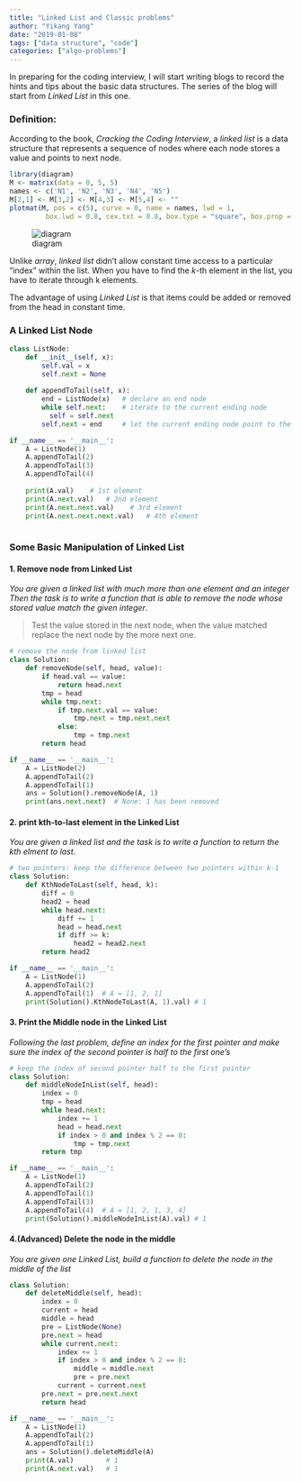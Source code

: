 ```yaml
---
title: "Linked List and Classic problems"
author: "Yikang Yang"
date: "2019-01-08"
tags: ["data structure", "code"]
categories: ["algo-problems"]
---
```


In preparing for the coding interview, I will start writing blogs to record the hints and tips about the basic data structures. The series of the blog will start from *Linked List* in this one.

### Definition:
According to the book, *Cracking the Coding Interview*, a *linked list* is a data structure that represents a sequence of nodes where each node stores a value and points to next node.

```r
library(diagram)
M <- matrix(data = 0, 5, 5)
names <- c('N1', 'N2', 'N3', 'N4', 'N5')
M[2,1] <- M[3,2] <- M[4,3] <- M[5,4] <- ""
plotmat(M, pos = c(5), curve = 0, name = names, lwd = 1,
         box.lwd = 0.8, cex.txt = 0.8, box.type = "square", box.prop = 1.0, box.size = 0.05)
```

![diagram](/post/2019-01-08-LinkedList-and-problems_files/Linked_List_diagram.png)

Unlike *array*, *linked list* didn't allow constant time access to a particular "index" within the list. When you have to find the $k$-th element in the list, you have to iterate through k elements.

The advantage of using *Linked List* is that items could be added or removed from the head in constant time.

### A Linked List Node
```python
class ListNode:
    def __init__(self, x):
        self.val = x
        self.next = None
  
    def appendToTail(self, x):
        end = ListNode(x)   # declare an end node
        while self.next:    # iterate to the current ending node
          self = self.next
        self.next = end     # let the current ending node point to the new ending node
```
```python
if __name__ == '__main__':
    A = ListNode(1)
    A.appendToTail(2)
    A.appendToTail(3)
    A.appendToTail(4)
    
    print(A.val)    # 1st element
    print(A.next.val)   # 2nd element
    print(A.next.next.val)    # 3rd element
    print(A.next.next.next.val)   # 4th element
    
```


### Some Basic Manipulation of Linked List
#### 1. Remove node from Linked List
*You are given a linked list with much more than one element and an integer Then the task is to write a function that is able to remove the node whose stored value match the given integer*.

> Test the value stored in the next node, when the value matched replace the next node by the more next one.
>

```python
# remove the node from linked list
class Solution:
    def removeNode(self, head, value):
        if head.val == value:
            return head.next
        tmp = head
        while tmp.next:
            if tmp.next.val == value:
                tmp.next = tmp.next.next
            else:
                tmp = tmp.next
        return head
```
```python
if __name__ == '__main__':
    A = ListNode(2)
    A.appendToTail(2)
    A.appendToTail(1)
    ans = Solution().removeNode(A, 1)
    print(ans.next.next)  # None: 1 has been removed
```

#### 2. print kth-to-last element in the Linked List
*You are given a linked list and the task is to write a function to return the kth elment to last*.
```python
# two pointers: keep the difference between two pointers within k-1
class Solution:
    def KthNodeToLast(self, head, k):
        diff = 0
        head2 = head
        while head.next:
            diff += 1
            head = head.next
            if diff >= k:
                head2 = head2.next
        return head2
```
```python
if __name__ == '__main__':
    A = ListNode(1)
    A.appendToTail(2)
    A.appendToTail(1)  # A = [1, 2, 1]
    print(Solution().KthNodeToLast(A, 1).val) # 1
```

#### 3. Print the Middle node in the Linked List
*Following the last problem, define an index for the first pointer and make sure the index of the second pointer is half to the first one's*
```python
# keep the index of second pointer half to the first pointer
class Solution:
    def middleNodeInList(self, head):
        index = 0
        tmp = head
        while head.next:
            index += 1
            head = head.next
            if index > 0 and index % 2 == 0:  
                tmp = tmp.next
        return tmp
```
```python
if __name__ == '__main__':
    A = ListNode(1)
    A.appendToTail(2)
    A.appendToTail(1)
    A.appendToTail(3) 
    A.appendToTail(4)  # A = [1, 2, 1, 3, 4]
    print(Solution().middleNodeInList(A).val) # 1
```

#### 4.(Advanced) Delete the node in the middle
*You are given one Linked List, build a function to delete the node in the middle of the list*
```python
class Solution:
    def deleteMiddle(self, head):
        index = 0
        current = head
        middle = head
        pre = ListNode(None)
        pre.next = head
        while current.next:
            index += 1
            if index > 0 and index % 2 == 0:
                middle = middle.next
                pre = pre.next
            current = current.next
        pre.next = pre.next.next
        return head
```
```python
if __name__ == '__main__':
    A = ListNode(1)
    A.appendToTail(2)
    A.appendToTail(1)
    ans = Solution().deleteMiddle(A)
    print(A.val)        # 1
    print(A.next.val)   # 1
```